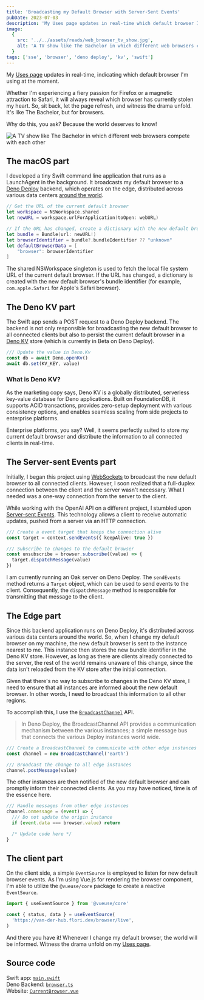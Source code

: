 ```yaml
---
title: 'Broadcasting my Default Browser with Server-Sent Events'
pubDate: 2023-07-03
description: 'My Uses page updates in real-time which default browser I am using right now. Whether I’m feeling a fiery passion for Firefox or a magnetic attraction to Safari, it will always reveal which browser has stolen my heart (for now). So sit back, let it refresh, and witness the drama unfold. Why? Because the world deserves to know!'
image:
  {
    src: '../../assets/reads/web_browser_tv_show.jpg',
    alt: 'A TV show like The Bachelor in which different web browsers compete with each other.',
  }
tags: ['sse', 'browser', 'deno deploy', 'kv', 'swift']
---
```



My [Uses page](/uses) updates in real-time, indicating which default browser I'm using at the moment.

Whether I'm experiencing a fiery passion for Firefox or a magnetic attraction to Safari, it will always reveal which browser has currently stolen my heart. So, sit back, let the page refresh, and witness the drama unfold. It's like The Bachelor, but for browsers.

Why do this, you ask? Because the world deserves to know!

<Image
  src="/reads/web_browser_tv_show.jpg"
  alt="A TV show like The Bachelor in which different web browsers compete with each other"
  caption="A TV show like The Bachelor in which different web browsers compete with each other."
  lazy={false}
/>

## The macOS part

I developed a tiny Swift command line application that runs as a LaunchAgent in the background. It broadcasts my default browser to a [Deno Deploy](https://deno.com/deploy) backend, which operates on the edge, distributed across various data centers [around the world](https://deno.com/deploy/docs/regions).

```swift
// Get the URL of the current default browser
let workspace = NSWorkspace.shared
let newURL = workspace.urlForApplication(toOpen: webURL)

// If the URL has changed, create a dictionary with the new default browser data
let bundle = Bundle(url: newURL!)
let browserIdentifier = bundle?.bundleIdentifier ?? "unknown"
let defaultBrowserData = [
    "browser": browserIdentifier
]
```

The shared NSWorkspace singleton is used to fetch the local file system URL of the current default browser. If the URL has changed, a dictionary is created with the new default browser's bundle identifier (for example, `com.apple.Safari` for Apple's Safari browser).

## The Deno KV part

The Swift app sends a POST request to a Deno Deploy backend. The backend is not only responsible for broadcasting the new default browser to all connected clients but also to persist the current default browser in a [Deno KV](https://deno.com/kv) store (which is currently in Beta on Deno Deploy).

```typescript
/// Update the value in Deno.Kv
const db = await Deno.openKv()
await db.set(KV_KEY, value)
```

### What is Deno KV?

As the marketing copy says, Deno KV is a globally distributed, serverless key-value database for Deno applications. Built on FoundationDB, it supports ACID transactions, provides zero-setup deployment with various consistency options, and enables seamless scaling from side projects to enterprise platforms.

Enterprise platforms, you say? Well, it seems perfectly suited to store my current default browser and distribute the information to all connected clients in real-time.

## The Server-sent Events part

Initially, I began this project using [WebSockets](https://developer.mozilla.org/en-US/docs/Web/API/WebSockets_API) to broadcast the new default browser to all connected clients. However, I soon realized that a full-duplex connection between the client and the server wasn't necessary. What I needed was a one-way connection from the server to the client.

While working with the OpenAI API on a different project, I stumbled upon [Server-sent Events](https://developer.mozilla.org/en-US/docs/Web/API/Server-sent_events). This technology allows a client to receive automatic updates, pushed from a server via an HTTP connection.

```typescript
/// Create a event target that keeps the connection alive
const target = context.sendEvents({ keepAlive: true })

/// Subscribe to changes to the default browser
const unsubscribe = browser.subscribe((value) => {
  target.dispatchMessage(value)
})
```

I am currently running an Oak server on Deno Deploy. The `sendEvents` method returns a `Target` object, which can be used to send events to the client. Consequently, the `dispatchMessage` method is responsible for transmitting that message to the client.

## The Edge part

Since this backend application runs on Deno Deploy, it's distributed across various data centers around the world. So, when I change my default browser on my machine, the new default browser is sent to the instance nearest to me. This instance then stores the new bundle identifier in the Deno KV store. However, as long as there are clients already connected to the server, the rest of the world remains unaware of this change, since the data isn't reloaded from the KV store after the initial connection.

Given that there's no way to subscribe to changes in the Deno KV store, I need to ensure that all instances are informed about the new default browser. In other words, I need to broadcast this information to all other regions.

To accomplish this, I use the [`BroadcastChannel`](https://deno.com/deploy/docs/runtime-broadcast-channel) API.

> In Deno Deploy, the BroadcastChannel API provides a communication mechanism between the various instances; a simple message bus that connects the various Deploy instances world wide.

```typescript
/// Create a BroadcastChannel to communicate with other edge instances
const channel = new BroadcastChannel('earth')

/// Broadcast the change to all edge instances
channel.postMessage(value)
```

The other instances are then notified of the new default browser and can promptly inform their connected clients. As you may have noticed, time is of the essence here.

```typescript
/// Handle messages from other edge instances
channel.onmessage = (event) => {
  /// Do not update the origin instance
  if (event.data === browser.value) return

  /* Update code here */
}
```

## The client part

On the client side, a simple `EventSource` is employed to listen for new default browser events. As I'm using Vue.js for rendering the browser component, I'm able to utilize the `@vueuse/core` package to create a reactive `EventSource`.

```typescript
import { useEventSource } from '@vueuse/core'

const { status, data } = useEventSource(
  'https://van-der-hub.flori.dev/browser/live',
)
```

And there you have it! Whenever I change my default browser, the world will be informed. Witness the drama unfold on my [Uses page](/uses).

## Source code

Swift app: [`main.swift`](https://github.com/florivdg/Default-Browser-Watcher/blob/main/Default%20Browser%20Watcher/main.swift)  
Deno Backend: [`browser.ts`](https://github.com/florivdg/van-der-hub/blob/main/browser.ts)  
Website: [`CurrentBrowser.vue`](https://github.com/florivdg/flori-dev/blob/main/src/components/CurrentBrowser.vue)

